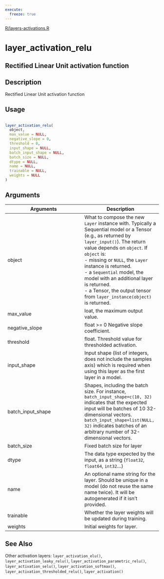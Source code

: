 ```yaml
---
execute:
  freeze: true
---
```


[R/layers-activations.R](https://github.com/rstudio/keras//blob/main/R/layers-activations.R#L250) 

# layer_activation_relu

## Rectified Linear Unit activation function

## Description
 Rectified Linear Unit activation function 


## Usage
```r
 
layer_activation_relu( 
  object, 
  max_value = NULL, 
  negative_slope = 0, 
  threshold = 0, 
  input_shape = NULL, 
  batch_input_shape = NULL, 
  batch_size = NULL, 
  dtype = NULL, 
  name = NULL, 
  trainable = NULL, 
  weights = NULL 
) 
```

## Arguments
|Arguments|Description|
|---|---|
| object | What to compose the new `Layer` instance with. Typically a Sequential model or a Tensor (e.g., as returned by `layer_input()`). The return value depends on `object`. If `object` is:  <br>- missing or `NULL`, the `Layer` instance is returned. <br>- a `Sequential` model, the model with an additional layer is returned. <br>- a Tensor, the output tensor from `layer_instance(object)` is returned.  |
| max_value | loat, the maximum output value. |
| negative_slope | float >= 0 Negative slope coefficient. |
| threshold | float. Threshold value for thresholded activation. |
| input_shape | Input shape (list of integers, does not include the samples axis) which is required when using this layer as the first layer in a model. |
| batch_input_shape | Shapes, including the batch size. For instance, `batch_input_shape=c(10, 32)` indicates that the expected input will be batches of 10 32-dimensional vectors. `batch_input_shape=list(NULL, 32)` indicates batches of an arbitrary number of 32-dimensional vectors. |
| batch_size | Fixed batch size for layer |
| dtype | The data type expected by the input, as a string (`float32`, `float64`, `int32`...) |
| name | An optional name string for the layer. Should be unique in a model (do not reuse the same name twice). It will be autogenerated if it isn't provided. |
| trainable | Whether the layer weights will be updated during training. |
| weights | Initial weights for layer. |






## See Also
 Other activation layers:  `layer_activation_elu()`, `layer_activation_leaky_relu()`, `layer_activation_parametric_relu()`, `layer_activation_selu()`, `layer_activation_softmax()`, `layer_activation_thresholded_relu()`, `layer_activation()` 

